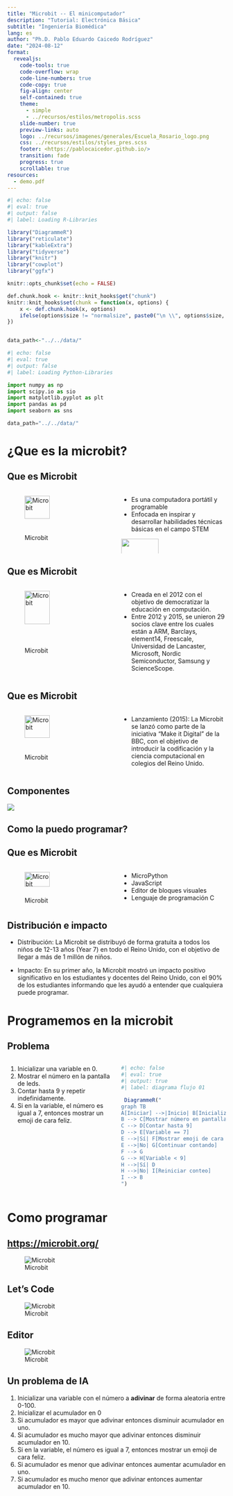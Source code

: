 ```yaml
---
title: "Microbit -- El minicomputador"
description: "Tutorial: Electrónica Básica"
subtitle: "Ingeniería Biomédica"
lang: es
author: "Ph.D. Pablo Eduardo Caicedo Rodríguez"
date: "2024-08-12"
format:
  revealjs: 
    code-tools: true
    code-overflow: wrap
    code-line-numbers: true
    code-copy: true
    fig-align: center
    self-contained: true
    theme: 
      - simple
      - ../recursos/estilos/metropolis.scss
    slide-number: true
    preview-links: auto
    logo: ../recursos/imagenes/generales/Escuela_Rosario_logo.png
    css: ../recursos/estilos/styles_pres.scss
    footer: <https://pablocaicedor.github.io/>
    transition: fade
    progress: true
    scrollable: true
resources:
  - demo.pdf
---
```


```r
#| echo: false
#| eval: true
#| output: false
#| label: Loading R-Libraries

library("DiagrammeR")
library("reticulate")
library("kableExtra")
library("tidyverse")
library("knitr")
library("cowplot")
library("ggfx")

knitr::opts_chunk$set(echo = FALSE)

def.chunk.hook <- knitr::knit_hooks$get("chunk")
knitr::knit_hooks$set(chunk = function(x, options) {
    x <- def.chunk.hook(x, options)
    ifelse(options$size != "normalsize", paste0("\n \\", options$size, "\n\n", x, "\n\n \\normalsize"), x)
})


data_path<-"../../data/"

```

```python
#| echo: false
#| eval: true
#| output: false
#| label: Loading Python-Libraries

import numpy as np
import scipy.io as sio
import matplotlib.pyplot as plt
import pandas as pd
import seaborn as sns

data_path="../../data/"

```

# ¿Que es la microbit?

## Que es Microbit

:::: {.columns}

::: {.column width="45%"}

![Microbit](../recursos/imagenes/tutoriales/Microbit/microbit001.png){width=60%}

:::

::: {.column width="45%"}

* Es una computadora portátil y programable
* Enfocada en inspirar y desarrollar habilidades técnicas básicas en el campo STEM
  
![](../recursos/imagenes/tutoriales/Microbit/BBC_Logo_2021.png){width=60%}

:::
::::

## Que es Microbit

:::: {.columns}

::: {.column width="45%"}

![Microbit](../recursos/imagenes/tutoriales/Microbit/microbit001.png){width=60%}

:::

::: {.column width="45%"}

* Creada en el 2012 con el objetivo de democratizar la educación en computación.
* Entre 2012 y 2015, se unieron 29 socios clave entre los cuales están a ARM, Barclays, element14, Freescale, Universidad de Lancaster, Microsoft, Nordic Semiconductor, Samsung y ScienceScope.

:::
::::

## Que es Microbit

:::: {.columns}

::: {.column width="45%"}

![Microbit](../recursos/imagenes/tutoriales/Microbit/microbit001.png){width=60%}

:::

::: {.column width="45%"}

* Lanzamiento (2015): La Microbit se lanzó como parte de la iniciativa "Make it Digital" de la BBC, con el objetivo de introducir la codificación y la ciencia computacional en colegios del Reino Unido. 

:::
::::

## Componentes

![](../recursos/imagenes/tutoriales/Microbit/microbit002.png)

## Como la puedo programar?

## Que es Microbit

:::: {.columns}

::: {.column width="45%"}

![Microbit](../recursos/imagenes/tutoriales/Microbit/microbit001.png){width=60%}

:::

::: {.column width="45%"}

* MicroPython
* JavaScript
* Editor de bloques visuales
* Lenguaje de programación C

:::
::::

## Distribución e impacto

* Distribución: La Microbit se distribuyó de forma gratuita a todos los niños de 12-13 años (Year 7) en todo el Reino Unido, con el objetivo de llegar a más de 1 millón de niños.

* Impacto: En su primer año, la Microbit mostró un impacto positivo significativo en los estudiantes y docentes del Reino Unido, con el 90% de los estudiantes informando que les ayudó a entender que cualquiera puede programar.


# Programemos en la microbit

## Problema

:::: {.columns}

::: {.column width="45%"}

::: {.callout-note title="Algoritmo basico"}

1. Inicializar una variable en 0.
2. Mostrar el número en la pantalla de leds.
3. Contar hasta 9 y repetir indefinidamente.
4. Si en la variable, el número es igual a 7, entonces mostrar un emoji de cara feliz.

:::


:::


::: {.column width="45%"}

```r
#| echo: false
#| eval: true
#| output: true
#| label: diagrama flujo 01

 DiagrammeR("
graph TB
A[Iniciar] -->|Inicio| B[Inicializar variable en 0]
B --> C[Mostrar número en pantalla de LEDs]
C --> D[Contar hasta 9]
D --> E[Variable == 7]
E -->|Sí| F[Mostrar emoji de cara feliz]
E -->|No| G[Continuar contando]
F --> G
G --> H[Variable < 9]
H -->|Sí| D
H -->|No| I[Reiniciar conteo]
I --> B
")


```



:::
::::

# Como programar

## [https://microbit.org/](https://microbit.org/)

![Microbit](../recursos/imagenes/tutoriales/Microbit/microbit003.png)

## Let's Code

![Microbit](../recursos/imagenes/tutoriales/Microbit/microbit004.png)

## Editor

![Microbit](../recursos/imagenes/tutoriales/Microbit/microbit005.png)

## Un problema de IA

::: {.callout-note title="Algoritmo basico"}

1. Inicializar una variable con el número a **adivinar** de forma aleatoria entre  0-100.
2. Inicializar el acumulador en 0
3. Si acumulador es mayor que adivinar entonces disminuir acumulador en uno.
4. Si acumulador es mucho mayor que adivinar entonces disminuir acumulador en 10.
5. Si en la variable, el número es igual a 7, entonces mostrar un emoji de cara feliz.
6. Si acumulador es menor que adivinar entonces aumentar acumulador en uno.
7. Si acumulador es mucho menor que adivinar entonces aumentar acumulador en 10.

:::